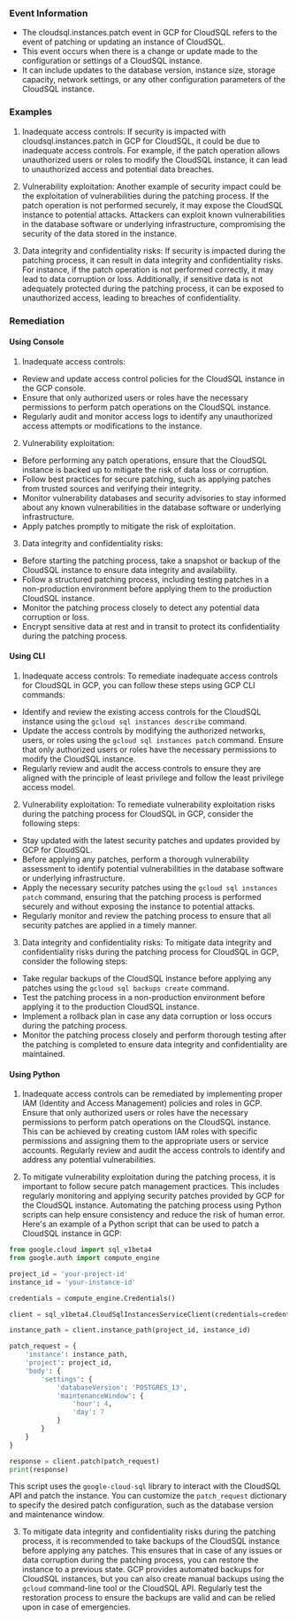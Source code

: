 
### Event Information

- The cloudsql.instances.patch event in GCP for CloudSQL refers to the event of patching or updating an instance of CloudSQL.
- This event occurs when there is a change or update made to the configuration or settings of a CloudSQL instance.
- It can include updates to the database version, instance size, storage capacity, network settings, or any other configuration parameters of the CloudSQL instance.


### Examples

1. Inadequate access controls: If security is impacted with cloudsql.instances.patch in GCP for CloudSQL, it could be due to inadequate access controls. For example, if the patch operation allows unauthorized users or roles to modify the CloudSQL instance, it can lead to unauthorized access and potential data breaches.

2. Vulnerability exploitation: Another example of security impact could be the exploitation of vulnerabilities during the patching process. If the patch operation is not performed securely, it may expose the CloudSQL instance to potential attacks. Attackers can exploit known vulnerabilities in the database software or underlying infrastructure, compromising the security of the data stored in the instance.

3. Data integrity and confidentiality risks: If security is impacted during the patching process, it can result in data integrity and confidentiality risks. For instance, if the patch operation is not performed correctly, it may lead to data corruption or loss. Additionally, if sensitive data is not adequately protected during the patching process, it can be exposed to unauthorized access, leading to breaches of confidentiality.

### Remediation

#### Using Console

1. Inadequate access controls:
- Review and update access control policies for the CloudSQL instance in the GCP console.
- Ensure that only authorized users or roles have the necessary permissions to perform patch operations on the CloudSQL instance.
- Regularly audit and monitor access logs to identify any unauthorized access attempts or modifications to the instance.

2. Vulnerability exploitation:
- Before performing any patch operations, ensure that the CloudSQL instance is backed up to mitigate the risk of data loss or corruption.
- Follow best practices for secure patching, such as applying patches from trusted sources and verifying their integrity.
- Monitor vulnerability databases and security advisories to stay informed about any known vulnerabilities in the database software or underlying infrastructure.
- Apply patches promptly to mitigate the risk of exploitation.

3. Data integrity and confidentiality risks:
- Before starting the patching process, take a snapshot or backup of the CloudSQL instance to ensure data integrity and availability.
- Follow a structured patching process, including testing patches in a non-production environment before applying them to the production CloudSQL instance.
- Monitor the patching process closely to detect any potential data corruption or loss.
- Encrypt sensitive data at rest and in transit to protect its confidentiality during the patching process.

#### Using CLI

1. Inadequate access controls: To remediate inadequate access controls for CloudSQL in GCP, you can follow these steps using GCP CLI commands:

- Identify and review the existing access controls for the CloudSQL instance using the `gcloud sql instances describe` command.
- Update the access controls by modifying the authorized networks, users, or roles using the `gcloud sql instances patch` command. Ensure that only authorized users or roles have the necessary permissions to modify the CloudSQL instance.
- Regularly review and audit the access controls to ensure they are aligned with the principle of least privilege and follow the least privilege access model.

2. Vulnerability exploitation: To remediate vulnerability exploitation risks during the patching process for CloudSQL in GCP, consider the following steps:

- Stay updated with the latest security patches and updates provided by GCP for CloudSQL.
- Before applying any patches, perform a thorough vulnerability assessment to identify potential vulnerabilities in the database software or underlying infrastructure.
- Apply the necessary security patches using the `gcloud sql instances patch` command, ensuring that the patching process is performed securely and without exposing the instance to potential attacks.
- Regularly monitor and review the patching process to ensure that all security patches are applied in a timely manner.

3. Data integrity and confidentiality risks: To mitigate data integrity and confidentiality risks during the patching process for CloudSQL in GCP, consider the following steps:

- Take regular backups of the CloudSQL instance before applying any patches using the `gcloud sql backups create` command.
- Test the patching process in a non-production environment before applying it to the production CloudSQL instance.
- Implement a rollback plan in case any data corruption or loss occurs during the patching process.
- Monitor the patching process closely and perform thorough testing after the patching is completed to ensure data integrity and confidentiality are maintained.

#### Using Python

1. Inadequate access controls can be remediated by implementing proper IAM (Identity and Access Management) policies and roles in GCP. Ensure that only authorized users or roles have the necessary permissions to perform patch operations on the CloudSQL instance. This can be achieved by creating custom IAM roles with specific permissions and assigning them to the appropriate users or service accounts. Regularly review and audit the access controls to identify and address any potential vulnerabilities.

2. To mitigate vulnerability exploitation during the patching process, it is important to follow secure patch management practices. This includes regularly monitoring and applying security patches provided by GCP for the CloudSQL instance. Automating the patching process using Python scripts can help ensure consistency and reduce the risk of human error. Here's an example of a Python script that can be used to patch a CloudSQL instance in GCP:

```python
from google.cloud import sql_v1beta4
from google.auth import compute_engine

project_id = 'your-project-id'
instance_id = 'your-instance-id'

credentials = compute_engine.Credentials()

client = sql_v1beta4.CloudSqlInstancesServiceClient(credentials=credentials)

instance_path = client.instance_path(project_id, instance_id)

patch_request = {
    'instance': instance_path,
    'project': project_id,
    'body': {
        'settings': {
            'databaseVersion': 'POSTGRES_13',
            'maintenanceWindow': {
                'hour': 4,
                'day': 7
            }
        }
    }
}

response = client.patch(patch_request)
print(response)
```

This script uses the `google-cloud-sql` library to interact with the CloudSQL API and patch the instance. You can customize the `patch_request` dictionary to specify the desired patch configuration, such as the database version and maintenance window.

3. To mitigate data integrity and confidentiality risks during the patching process, it is recommended to take backups of the CloudSQL instance before applying any patches. This ensures that in case of any issues or data corruption during the patching process, you can restore the instance to a previous state. GCP provides automated backups for CloudSQL instances, but you can also create manual backups using the `gcloud` command-line tool or the CloudSQL API. Regularly test the restoration process to ensure the backups are valid and can be relied upon in case of emergencies.

